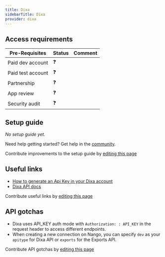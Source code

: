 ```yaml
---
title: Dixa
sidebarTitle: Dixa
provider: dixa
---
```




<Overview />
<PreBuiltTooling provider={providers[pageMetadata.provider]} />
<PreBuiltUseCases />

## Access requirements
| Pre-Requisites | Status | Comment|
| - | - | - |
| Paid dev account | ❓ |  |
| Paid test account | ❓ |  |
| Partnership | ❓ | |
| App review | ❓ |  |
| Security audit | ❓ | |


## Setup guide

_No setup guide yet._

<Tip>Need help getting started? Get help in the [community](https://nango.dev/slack).</Tip>

<Note>Contribute improvements to the setup guide by [editing this page](https://github.com/nangohq/nango/tree/master/docs-v2/integrations/all/dixa.mdx)</Note>


## Useful links

-   [How to generate an Api Key in your Dixa account](https://docs.dixa.io/docs/tutorial-create-an-api-token/)
-   [Dixa API docs](https://docs.dixa.io/openapi/dixa-api/v1/overview/)

<Note>Contribute useful links by [editing this page](https://github.com/nangohq/nango/tree/master/docs-v2/integrations/all/dixa.mdx)</Note>

## API gotchas

- Dixa uses API_KEY auth mode with `Authorization: : API_KEY` in the request header to access different endpoints.
- When creating a new connection on Nango, you can specify `dev` as your `apitype` for Dixa API or `exports` for the Exports API.

<Note>Contribute API gotchas by [editing this page](https://github.com/nangohq/nango/tree/master/docs-v2/integrations/all/dixa.mdx)</Note>
